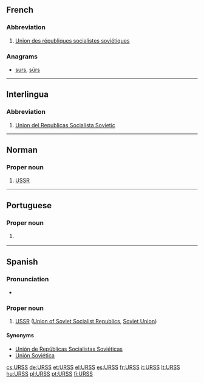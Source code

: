 ==French==

===Abbreviation===
{{rfc-header|Abbreviation}}
{{head|fr|abbreviation}} {{g|f}}

# [[Union des républiques socialistes soviétiques]]

===Anagrams===
* [[surs#French|surs]], [[sûrs#French|sûrs]]

----

==Interlingua==

===Abbreviation===
{{rfc-header|Abbreviation}}
{{head|ia|abbreviation}}

# [[Union del Republicas Socialista Sovietic]]

----

==Norman==

===Proper noun===
{{nrf-proper noun|f}}

# {{lb|nrf|Jersey}} {{initialism of|Unnion d'Républyiques Socialistes Soviétiques|lang=nrf}} [[USSR]] {{gloss|the Soviet Union}}

----

==Portuguese==

===Proper noun===
{{pt-proper noun|f}}

# {{initialism of|União das Repúblicas Socialistas Soviéticas|lang=pt}} {{l|en|USSR}} {{gloss|the Soviet Union}}

----

==Spanish==
{{wikipedia|lang=es}}

===Pronunciation===
* {{IPA|/urs/|lang=es}}

===Proper noun===
{{es-proper noun|f}}

# [[USSR]] ([[Union of Soviet Socialist Republics]], [[Soviet Union]])

====Synonyms====
* [[Unión de Repúblicas Socialistas Soviéticas]]
* [[Unión Soviética]]

[[cs:URSS]]
[[de:URSS]]
[[et:URSS]]
[[el:URSS]]
[[es:URSS]]
[[fr:URSS]]
[[it:URSS]]
[[lt:URSS]]
[[hu:URSS]]
[[pl:URSS]]
[[pt:URSS]]
[[fi:URSS]]